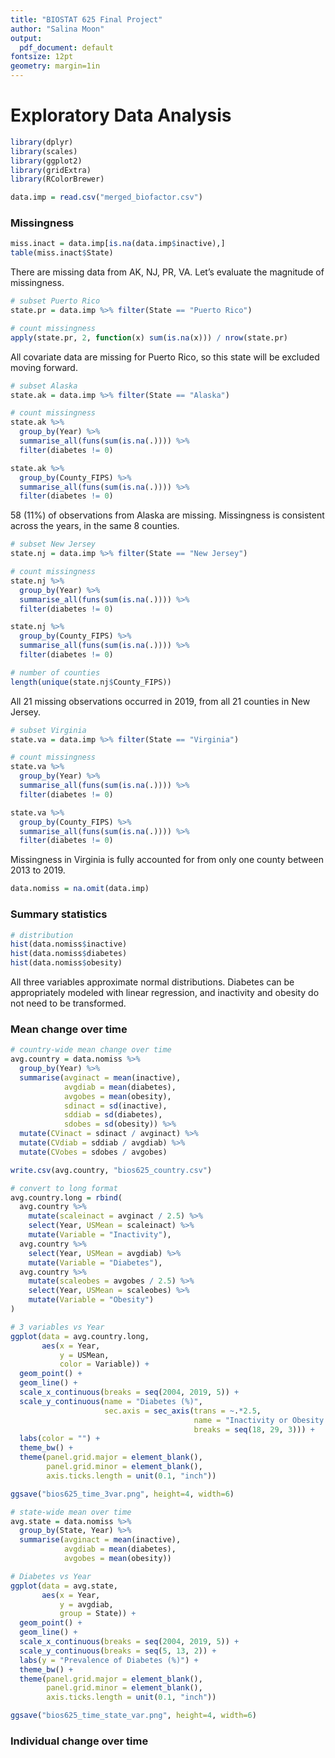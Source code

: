 ---
title: "BIOSTAT 625 Final Project"
author: "Salina Moon"
output:
  pdf_document: default
fontsize: 12pt
geometry: margin=1in
---
# Exploratory Data Analysis  
```{r setup, include=FALSE, message=FALSE, warning=FALSE}
library(dplyr)
library(scales)
library(ggplot2)
library(gridExtra)
library(RColorBrewer)

data.imp = read.csv("merged_biofactor.csv")
```

### Missingness
```{r}
miss.inact = data.imp[is.na(data.imp$inactive),]
table(miss.inact$State)
```
There are missing data from AK, NJ, PR, VA. Let's evaluate the magnitude of missingness. 
```{r}
# subset Puerto Rico
state.pr = data.imp %>% filter(State == "Puerto Rico")

# count missingness
apply(state.pr, 2, function(x) sum(is.na(x))) / nrow(state.pr)
```
All covariate data are missing for Puerto Rico, so this state will be excluded moving forward. 

```{r}
# subset Alaska
state.ak = data.imp %>% filter(State == "Alaska")

# count missingness
state.ak %>%
  group_by(Year) %>%
  summarise_all(funs(sum(is.na(.)))) %>%
  filter(diabetes != 0)

state.ak %>%
  group_by(County_FIPS) %>%
  summarise_all(funs(sum(is.na(.)))) %>%
  filter(diabetes != 0)
```
58 (11%) of observations from Alaska are missing. Missingness is consistent across the years, in the same 8 counties. 
```{r}
# subset New Jersey
state.nj = data.imp %>% filter(State == "New Jersey")

# count missingness
state.nj %>%
  group_by(Year) %>%
  summarise_all(funs(sum(is.na(.)))) %>%
  filter(diabetes != 0)

state.nj %>%
  group_by(County_FIPS) %>%
  summarise_all(funs(sum(is.na(.)))) %>%
  filter(diabetes != 0)

# number of counties
length(unique(state.nj$County_FIPS))
```
All 21 missing observations occurred in 2019, from all 21 counties in New Jersey. 
```{r}
# subset Virginia
state.va = data.imp %>% filter(State == "Virginia")

# count missingness
state.va %>%
  group_by(Year) %>%
  summarise_all(funs(sum(is.na(.)))) %>%
  filter(diabetes != 0)

state.va %>%
  group_by(County_FIPS) %>%
  summarise_all(funs(sum(is.na(.)))) %>%
  filter(diabetes != 0)
```
Missingness in Virginia is fully accounted for from only one county between 2013 to 2019.
```{r}
data.nomiss = na.omit(data.imp)
```

### Summary statistics
```{r}
# distribution
hist(data.nomiss$inactive)
hist(data.nomiss$diabetes)
hist(data.nomiss$obesity)
```
All three variables approximate normal distributions. Diabetes can be appropriately modeled with linear regression, and inactivity and obesity do not need to be transformed. 

### Mean change over time
```{r}
# country-wide mean change over time
avg.country = data.nomiss %>%
  group_by(Year) %>%
  summarise(avginact = mean(inactive),
            avgdiab = mean(diabetes),
            avgobes = mean(obesity),
            sdinact = sd(inactive),
            sddiab = sd(diabetes),
            sdobes = sd(obesity)) %>%
  mutate(CVinact = sdinact / avginact) %>%
  mutate(CVdiab = sddiab / avgdiab) %>%
  mutate(CVobes = sdobes / avgobes)

write.csv(avg.country, "bios625_country.csv")

# convert to long format
avg.country.long = rbind(
  avg.country %>% 
    mutate(scaleinact = avginact / 2.5) %>% 
    select(Year, USMean = scaleinact) %>% 
    mutate(Variable = "Inactivity"),
  avg.country %>% 
    select(Year, USMean = avgdiab) %>% 
    mutate(Variable = "Diabetes"),
  avg.country %>% 
    mutate(scaleobes = avgobes / 2.5) %>% 
    select(Year, USMean = scaleobes) %>% 
    mutate(Variable = "Obesity")
)

# 3 variables vs Year
ggplot(data = avg.country.long,
       aes(x = Year,
           y = USMean,
           color = Variable)) +
  geom_point() +
  geom_line() +
  scale_x_continuous(breaks = seq(2004, 2019, 5)) +
  scale_y_continuous(name = "Diabetes (%)",
                     sec.axis = sec_axis(trans = ~.*2.5, 
                                         name = "Inactivity or Obesity (%)",
                                         breaks = seq(18, 29, 3))) +
  labs(color = "") +
  theme_bw() +
  theme(panel.grid.major = element_blank(),
        panel.grid.minor = element_blank(),
        axis.ticks.length = unit(0.1, "inch"))

ggsave("bios625_time_3var.png", height=4, width=6)
```

```{r}
# state-wide mean over time
avg.state = data.nomiss %>%
  group_by(State, Year) %>%
  summarise(avginact = mean(inactive),
            avgdiab = mean(diabetes),
            avgobes = mean(obesity))

# Diabetes vs Year
ggplot(data = avg.state,
       aes(x = Year,
           y = avgdiab,
           group = State)) +
  geom_point() +
  geom_line() +
  scale_x_continuous(breaks = seq(2004, 2019, 5)) +
  scale_y_continuous(breaks = seq(5, 13, 2)) +
  labs(y = "Prevalence of Diabetes (%)") +
  theme_bw() +
  theme(panel.grid.major = element_blank(),
        panel.grid.minor = element_blank(),
        axis.ticks.length = unit(0.1, "inch"))

ggsave("bios625_time_state_var.png", height=4, width=6)
```

### Individual change over time
```{r}

```

